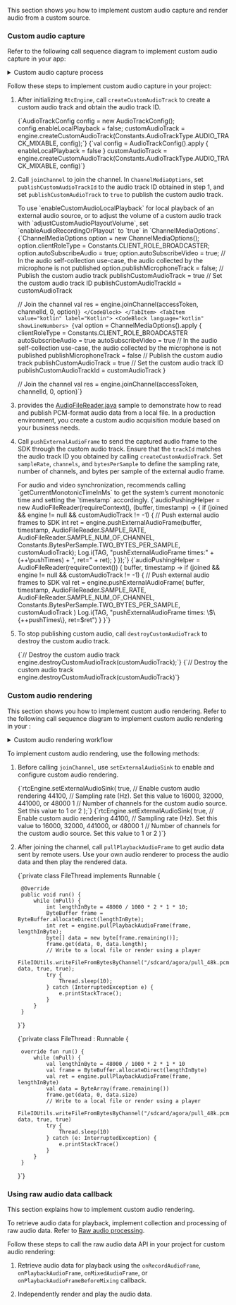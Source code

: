 <PlatformWrapper platform="android">


This section shows you how to implement custom audio capture and render audio from a custom source.

### Custom audio capture

Refer to the following call sequence diagram to implement custom audio capture in your app:

<details>
<summary>Custom audio capture process</summary>

![Custom audio capture](https://agora-doc.s3.us-east-1.amazonaws.com/images/video-sdk/custom-audio-capture-with-custom-track.svg)
</details>

Follow these steps to implement custom audio capture in your project:

1. After initializing `RtcEngine`, call `createCustomAudioTrack` to create a custom audio track and obtain the audio track ID.

    <Tabs groupId="language">
    <TabItem value="java" label="Java">
    <CodeBlock language="java" showLineNumbers>
    {`AudioTrackConfig config = new AudioTrackConfig();
   config.enableLocalPlayback = false;
   customAudioTrack = engine.createCustomAudioTrack(Constants.AudioTrackType.AUDIO_TRACK_MIXABLE, config);`}
    </CodeBlock>
    </TabItem>

    <TabItem value="kotlin" label="Kotlin" default>
    <CodeBlock language="kotlin" showLineNumbers>
    {`val config = AudioTrackConfig().apply {
        enableLocalPlayback = false
   }
   customAudioTrack = engine.createCustomAudioTrack(Constants.AudioTrackType.AUDIO_TRACK_MIXABLE, config)`}
    </CodeBlock>
    </TabItem>
    </Tabs>

2. Call `joinChannel` to join the channel. In `ChannelMediaOptions`, set `publishCustomAudioTrackId` to the audio track ID obtained in step 1, and set `publishCustomAudioTrack` to `true` to publish the custom audio track.

    <Admonition type="info" title="Information">
    To use `enableCustomAudioLocalPlayback` for local playback of an external audio source, or to adjust the volume of a custom audio track with `adjustCustomAudioPlayoutVolume`, set `enableAudioRecordingOrPlayout` to `true` in `ChannelMediaOptions`.
    </Admonition>

    <Tabs groupId="language">
    <TabItem value="java" label="Java">
    <CodeBlock language="java" showLineNumbers>
    {`ChannelMediaOptions option = new ChannelMediaOptions();
   option.clientRoleType = Constants.CLIENT_ROLE_BROADCASTER;
   option.autoSubscribeAudio = true;
   option.autoSubscribeVideo = true;
   // In the audio self-collection use-case, the audio collected by the microphone is not published
   option.publishMicrophoneTrack = false;
   // Publish the custom audio track
   publishCustomAudioTrack = true
   // Set the custom audio track ID
   publishCustomAudioTrackId = customAudioTrack

   // Join the channel
   val res = engine.joinChannel(accessToken, channelId, 0, option)`}
    </CodeBlock>
    </TabItem>
    <TabItem value="kotlin" label="Kotlin">
    <CodeBlock language="kotlin" showLineNumbers>
    {`val option = ChannelMediaOptions().apply {
        clientRoleType = Constants.CLIENT_ROLE_BROADCASTER
        autoSubscribeAudio = true
        autoSubscribeVideo = true
        // In the audio self-collection use-case, the audio collected by the microphone is not published
        publishMicrophoneTrack = false
        // Publish the custom audio track
        publishCustomAudioTrack = true
        // Set the custom audio track ID
        publishCustomAudioTrackId = customAudioTrack
    }

    // Join the channel
    val res = engine.joinChannel(accessToken, channelId, 0, option)`}
    </CodeBlock>
    </TabItem>
    </Tabs>

3. <Vg k="COMPANY"/> provides the [AudioFileReader.java](https://github.com/AgoraIO/API-Examples/blob/main/Android/APIExample/app/src/main/java/io/agora/api/example/utils/AudioFileReader.java) sample to demonstrate how to read and publish PCM-format audio data from a local file. In a production environment, you create a custom audio acquisition module based on your business needs.

4. Call `pushExternalAudioFrame` to send the captured audio frame to the SDK through the custom audio track. Ensure that the `trackId` matches the audio track ID you obtained by calling `createCustomAudioTrack`. Set `sampleRate`, `channels`, and `bytesPerSample` to define the sampling rate, number of channels, and bytes per sample of the external audio frame.

    <Admonition type="info" title="Information">
    For audio and video synchronization, <Vg k="COMPANY"/> recommends calling `getCurrentMonotonicTimeInMs` to get the system’s current monotonic time and setting the `timestamp` accordingly.
    </Admonition>

    <Tabs groupId="language">
    <TabItem value="java" label="Java">
    <CodeBlock language="java" showLineNumbers>
    {`audioPushingHelper = new AudioFileReader(requireContext(), (buffer, timestamp) -> {
        if (joined && engine != null && customAudioTrack != -1) {
            // Push external audio frames to SDK
            int ret = engine.pushExternalAudioFrame(buffer, timestamp,
                    AudioFileReader.SAMPLE_RATE,
                    AudioFileReader.SAMPLE_NUM_OF_CHANNEL,
                    Constants.BytesPerSample.TWO_BYTES_PER_SAMPLE,
                    customAudioTrack);
            Log.i(TAG, "pushExternalAudioFrame times:" + (++\pushTimes) + ", ret=" + ret);
        }
   });`}
    </CodeBlock>
    </TabItem>
    
    <TabItem value="kotlin" label="Kotlin" default>
    <CodeBlock language="kotlin" showLineNumbers>
    {`audioPushingHelper = AudioFileReader(requireContext()) { buffer, timestamp ->
        if (joined && engine != null && customAudioTrack != -1) {
            // Push external audio frames to SDK
            val ret = engine.pushExternalAudioFrame(
                buffer, timestamp,
                AudioFileReader.SAMPLE_RATE,
                AudioFileReader.SAMPLE_NUM_OF_CHANNEL,
                Constants.BytesPerSample.TWO_BYTES_PER_SAMPLE,
                customAudioTrack
            )
            Log.i(TAG, "pushExternalAudioFrame times: \$\{++pushTimes\}, ret=$ret")
        }
   }`}
    </CodeBlock>
    </TabItem>
    </Tabs>

5. To stop publishing custom audio, call `destroyCustomAudioTrack` to destroy the custom audio track.

    <Tabs groupId="language">
    <TabItem value="java" label="Java">
    <CodeBlock language="java" showLineNumbers>
    {`// Destroy the custom audio track
   engine.destroyCustomAudioTrack(customAudioTrack);`}
    </CodeBlock>
    </TabItem>
    
    <TabItem value="kotlin" label="Kotlin" default>
    <CodeBlock language="kotlin" showLineNumbers>
    {`// Destroy the custom audio track
   engine.destroyCustomAudioTrack(customAudioTrack)`}
    </CodeBlock>
    </TabItem>
    </Tabs>

### Custom audio rendering

This section shows you how to implement custom audio rendering. Refer to the following call sequence diagram to implement custom audio rendering in your <Vpl k="CLIENT" />:

<details>
<summary>Custom audio rendering workflow</summary>

![Custom Audio Rendering Workflow](https://agora-doc.s3.us-east-1.amazonaws.com/images/video-sdk/custom-audio-render.svg)
</details>

To implement custom audio rendering, use the following methods:

1. Before calling `joinChannel`, use `setExternalAudioSink` to enable and configure custom audio rendering.

    <Tabs groupId="language">
    <TabItem value="java" label="Java">
    <CodeBlock language="java" showLineNumbers>
    {`rtcEngine.setExternalAudioSink(
        true,      // Enable custom audio rendering
        44100,     // Sampling rate (Hz). Set this value to 16000, 32000, 441000, or 48000
        1          // Number of channels for the custom audio source. Set this value to 1 or 2
   );`}
    </CodeBlock>
    </TabItem>

    <TabItem value="kotlin" label="Kotlin" default>
    <CodeBlock language="kotlin" showLineNumbers>
    {`rtcEngine.setExternalAudioSink(
        true,      // Enable custom audio rendering
        44100,     // Sampling rate (Hz). Set this value to 16000, 32000, 441000, or 48000
        1          // Number of channels for the custom audio source. Set this value to 1 or 2
   )`}
    </CodeBlock>
    </TabItem>
    </Tabs>

2. After joining the channel, call `pullPlaybackAudioFrame` to get audio data sent by remote users. Use your own audio renderer to process the audio data and then play the rendered data.

    <Tabs groupId="language">
    <TabItem value="java" label="Java">
    <CodeBlock language="java" showLineNumbers>
    {`private class FileThread implements Runnable {

        @Override
        public void run() {
            while (mPull) {
                int lengthInByte = 48000 / 1000 * 2 * 1 * 10;
                ByteBuffer frame = ByteBuffer.allocateDirect(lengthInByte);
                int ret = engine.pullPlaybackAudioFrame(frame, lengthInByte);
                byte[] data = new byte[frame.remaining()];
                frame.get(data, 0, data.length);
                // Write to a local file or render using a player
                FileIOUtils.writeFileFromBytesByChannel("/sdcard/agora/pull_48k.pcm", data, true, true);
                try {
                    Thread.sleep(10);
                } catch (InterruptedException e) {
                    e.printStackTrace();
                }
            }
        }
   }`}
    </CodeBlock>
    </TabItem>
    
    <TabItem value="kotlin" label="Kotlin" default>
    <CodeBlock language="kotlin" showLineNumbers>
    {`private class FileThread : Runnable {

        override fun run() {
            while (mPull) {
                val lengthInByte = 48000 / 1000 * 2 * 1 * 10
                val frame = ByteBuffer.allocateDirect(lengthInByte)
                val ret = engine.pullPlaybackAudioFrame(frame, lengthInByte)
                val data = ByteArray(frame.remaining())
                frame.get(data, 0, data.size)
                // Write to a local file or render using a player
                FileIOUtils.writeFileFromBytesByChannel("/sdcard/agora/pull_48k.pcm", data, true, true)
                try {
                    Thread.sleep(10)
                } catch (e: InterruptedException) {
                    e.printStackTrace()
                }
            }
        }
   }`}
    </CodeBlock>
    </TabItem>
    </Tabs>

### Using raw audio data callback

This section explains how to implement custom audio rendering.

To retrieve audio data for playback, implement collection and processing of raw audio data. Refer to [Raw audio processing](./advanced-features/stream-raw-audio).

Follow these steps to call the raw audio data API in your project for custom audio rendering:

1. Retrieve audio data for playback using the `onRecordAudioFrame`, `onPlaybackAudioFrame`, `onMixedAudioFrame`, or `onPlaybackAudioFrameBeforeMixing` callback.

2. Independently render and play the audio data.

</PlatformWrapper>
